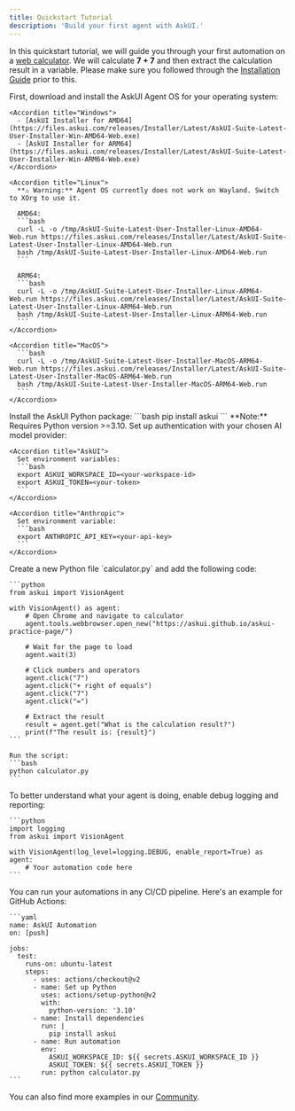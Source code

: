 ```yaml
---
title: Quickstart Tutorial
description: 'Build your first agent with AskUI.'
---
```


In this quickstart tutorial, we will guide you through your first automation on a [web calculator](https://askui.github.io/askui-practice-page/). We will calculate **7 + 7** and then extract the calculation result in a variable.
Please make sure you followed through the [Installation Guide](/introduction/02-getting-started/02-installation-guide) prior to this.

<Steps>
  <Step title="Install AskUI Agent OS">
    First, download and install the AskUI Agent OS for your operating system:

    <Accordion title="Windows">
      - [AskUI Installer for AMD64](https://files.askui.com/releases/Installer/Latest/AskUI-Suite-Latest-User-Installer-Win-AMD64-Web.exe)
      - [AskUI Installer for ARM64](https://files.askui.com/releases/Installer/Latest/AskUI-Suite-Latest-User-Installer-Win-ARM64-Web.exe)
    </Accordion>

    <Accordion title="Linux">
      **⚠️ Warning:** Agent OS currently does not work on Wayland. Switch to XOrg to use it.

      AMD64:
      ```bash
      curl -L -o /tmp/AskUI-Suite-Latest-User-Installer-Linux-AMD64-Web.run https://files.askui.com/releases/Installer/Latest/AskUI-Suite-Latest-User-Installer-Linux-AMD64-Web.run
      bash /tmp/AskUI-Suite-Latest-User-Installer-Linux-AMD64-Web.run
      ```

      ARM64:
      ```bash
      curl -L -o /tmp/AskUI-Suite-Latest-User-Installer-Linux-ARM64-Web.run https://files.askui.com/releases/Installer/Latest/AskUI-Suite-Latest-User-Installer-Linux-ARM64-Web.run
      bash /tmp/AskUI-Suite-Latest-User-Installer-Linux-ARM64-Web.run
      ```
    </Accordion>

    <Accordion title="MacOS">
      ```bash
      curl -L -o /tmp/AskUI-Suite-Latest-User-Installer-MacOS-ARM64-Web.run https://files.askui.com/releases/Installer/Latest/AskUI-Suite-Latest-User-Installer-MacOS-ARM64-Web.run
      bash /tmp/AskUI-Suite-Latest-User-Installer-MacOS-ARM64-Web.run
      ```
    </Accordion>
  </Step>

  <Step title="Install Python Package">
    Install the AskUI Python package:
    ```bash
    pip install askui
    ```
    **Note:** Requires Python version >=3.10.
  </Step>

  <Step title="Set Up Authentication">
    Set up authentication with your chosen AI model provider:

    <Accordion title="AskUI">
      Set environment variables:
      ```bash
      export ASKUI_WORKSPACE_ID=<your-workspace-id>
      export ASKUI_TOKEN=<your-token>
      ```
    </Accordion>

    <Accordion title="Anthropic">
      Set environment variable:
      ```bash
      export ANTHROPIC_API_KEY=<your-api-key>
      ```
    </Accordion>
  </Step>

  <Step title="Create Your First Automation">
    Create a new Python file `calculator.py` and add the following code:

    ```python
    from askui import VisionAgent

    with VisionAgent() as agent:
        # Open Chrome and navigate to calculator
        agent.tools.webbrowser.open_new("https://askui.github.io/askui-practice-page/")
    
        # Wait for the page to load
        agent.wait(3)

        # Click numbers and operators
        agent.click("7")
        agent.click("+ right of equals")
        agent.click("7")
        agent.click("=")

        # Extract the result
        result = agent.get("What is the calculation result?")
        print(f"The result is: {result}")
    ```

    Run the script:
    ```bash
    python calculator.py
    ```
  </Step>

  <Step title="(Optional) Enable Detailed Logging">
    To better understand what your agent is doing, enable debug logging and reporting:

    ```python
    import logging
    from askui import VisionAgent

    with VisionAgent(log_level=logging.DEBUG, enable_report=True) as agent:
        # Your automation code here
    ```
  </Step>

  <Step title="(Optional) Run in CI/CD Pipeline">
    You can run your automations in any CI/CD pipeline. Here's an example for GitHub Actions:

    ```yaml
    name: AskUI Automation
    on: [push]
    
    jobs:
      test:
        runs-on: ubuntu-latest
        steps:
          - uses: actions/checkout@v2
          - name: Set up Python
            uses: actions/setup-python@v2
            with:
              python-version: '3.10'
          - name: Install dependencies
            run: |
              pip install askui
          - name: Run automation
            env:
              ASKUI_WORKSPACE_ID: ${{ secrets.ASKUI_WORKSPACE_ID }}
              ASKUI_TOKEN: ${{ secrets.ASKUI_TOKEN }}
            run: python calculator.py
    ```
  </Step>
</Steps>

You can also find more examples in our [Community](https://community.askui.com).
